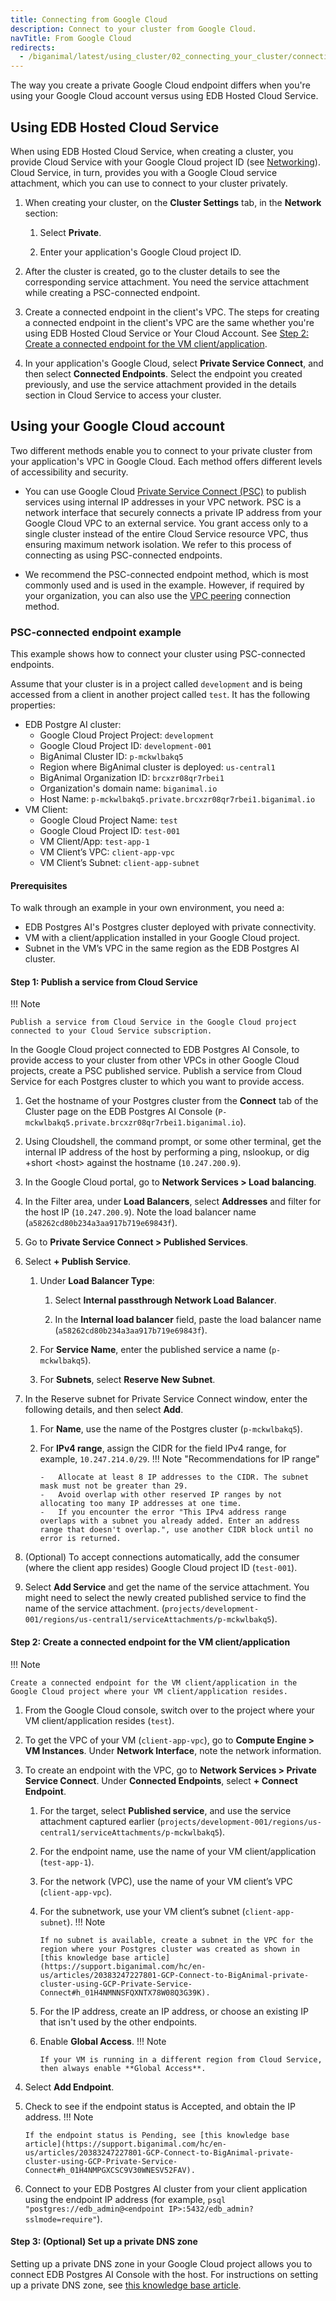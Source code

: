 ```yaml
---
title: Connecting from Google Cloud
description: Connect to your cluster from Google Cloud.
navTitle: From Google Cloud
redirects:
  - /biganimal/latest/using_cluster/02_connecting_your_cluster/connecting_from_gcp/ #generated for BigAnimal URL path removal branch
---
```


The way you create a private Google Cloud endpoint differs when you're using your Google Cloud account versus using EDB Hosted Cloud Service.

## Using EDB Hosted Cloud Service

When using EDB Hosted Cloud Service, when creating a cluster, you provide Cloud Service with your Google Cloud project ID (see [Networking](/edb-postgres-ai/cloud-service/getting_started/creating_cluster/creating_a_cluster/#cluster-settings-tab)). Cloud Service, in turn, provides you with a Google Cloud service attachment, which you can use to connect to your cluster privately.

1.  When creating your cluster, on the **Cluster Settings** tab, in the **Network** section:

    1.  Select **Private**.

    2.  Enter your application's Google Cloud project ID.

2.  After the cluster is created, go to the cluster details to see the corresponding service attachment. You need the service attachment while creating a PSC-connected endpoint.

3.  Create a connected endpoint in the client's VPC. The steps for creating a connected endpoint in the client's VPC are the same whether you're using EDB Hosted Cloud Service or Your Cloud Account. See [Step 2: Create a connected endpoint for the VM client/application](#step-2-create-a-connected-endpoint-for-the-vm-clientapplication).

4.  In your application's Google Cloud, select **Private Service Connect**, and then select **Connected Endpoints**. Select the endpoint you created previously, and use the service attachment provided in the details section in Cloud Service to access your cluster.

## Using your Google Cloud account

Two different methods enable you to connect to your private cluster from your application's VPC in Google Cloud. Each method offers different levels of accessibility and security. 

-   You can use Google Cloud [Private Service Connect (PSC)](https://cloud.google.com/vpc/docs/configure-private-service-connect-producer) to publish services using internal IP addresses in your VPC network. PSC is a network interface that securely connects a private IP address from your Google Cloud VPC to an external service. You grant access only to a single cluster instead of the entire Cloud Service resource VPC, thus ensuring maximum network isolation. We refer to this process of connecting as using PSC-connected endpoints. 

-   We recommend the PSC-connected endpoint method, which is most commonly used and is used in the example. However, if required by your organization, you can also use the [VPC peering](vpc_peering) connection method.

### PSC-connected endpoint example

This example shows how to connect your cluster using PSC-connected endpoints. 

Assume that your cluster is in a project called `development` and is being accessed from a client in another project called `test`. It has the following properties:

-   EDB Postgre AI cluster:
    -   Google Cloud Project Project: `development`
    -   Google Cloud Project ID: `development-001`
    -   BigAnimal Cluster ID: `p-mckwlbakq5`
    -   Region where BigAnimal cluster is deployed: `us-central1`
    -   BigAnimal Organization ID: `brcxzr08qr7rbei1`
    -   Organization's domain name: `biganimal.io`
    -   Host Name: `p-mckwlbakq5.private.brcxzr08qr7rbei1.biganimal.io`
-   VM Client:
    -   Google Cloud Project Name: `test`
    -   Google Cloud Project ID: `test-001`
    -   VM Client/App: `test-app-1`
    -   VM Client’s VPC: `client-app-vpc`
    -   VM Client’s Subnet: `client-app-subnet`

#### Prerequisites

To walk through an example in your own environment, you need a:

-   EDB Postgres AI's Postgres cluster deployed with private connectivity.
-   VM with a client/application installed in your Google Cloud project.
-   Subnet in the VM’s VPC in the same region as the EDB Postgres AI cluster.

#### Step 1: Publish a service from Cloud Service

!!! Note

    Publish a service from Cloud Service in the Google Cloud project connected to your Cloud Service subscription.

In the Google Cloud project connected to EDB Postgres AI Console, to provide access to your cluster from other VPCs in other Google Cloud projects, create a PSC published service. Publish a service from Cloud Service for each Postgres cluster to which you want to provide access.

1.  Get the hostname of your Postgres cluster from the **Connect** tab of the Cluster page on the EDB Postgres AI Console (`P-mckwlbakq5.private.brcxzr08qr7rbei1.biganimal.io`).

2.  Using Cloudshell, the command prompt, or some other terminal, get the internal IP address of the host by performing a ping, nslookup, or dig +short &lt;host> against the hostname (`10.247.200.9`).

3.  In the Google Cloud portal, go to **Network Services > Load balancing**.

4.  In the Filter area, under **Load Balancers**, select **Addresses** and filter for the host IP (`10.247.200.9`). Note the load balancer name (`a58262cd80b234a3aa917b719e69843f`).

5.  Go to **Private Service Connect > Published Services**.

6.  Select **+ Publish Service**. 

    1.  Under **Load Balancer Type**:

        1.  Select **Internal passthrough Network Load Balancer**.

        2.  In the **Internal load balancer** field, paste the load balancer name (`a58262cd80b234a3aa917b719e69843f`).
    2.  For **Service Name**, enter the published service a name (`p-mckwlbakq5`).
    3.  For **Subnets**, select **Reserve New Subnet**.

7.  In the Reserve subnet for Private Service Connect window, enter the following details, and then select **Add**.

    1.  For **Name**, use the name of the Postgres cluster (`p-mckwlbakq5`).

    2.  For **IPv4 range**, assign the CIDR for the field IPv4 range, for example, `10.247.214.0/29`.
        !!! Note "Recommendations for IP range"

            -   Allocate at least 8 IP addresses to the CIDR. The subnet mask must not be greater than 29.
            -   Avoid overlap with other reserved IP ranges by not allocating too many IP addresses at one time.
            -   If you encounter the error "This IPv4 address range overlaps with a subnet you already added. Enter an address range that doesn't overlap.", use another CIDR block until no error is returned.

8.  (Optional) To accept connections automatically, add the consumer (where the client app resides) Google Cloud project ID (`test-001`).

9.  Select **Add Service** and get the name of the service attachment. You might need to select the newly created published service to find the name of the service attachment. (`projects/development-001/regions/us-central1/serviceAttachments/p-mckwlbakq5`).

#### Step 2: Create a connected endpoint for the VM client/application

!!! Note

    Create a connected endpoint for the VM client/application in the Google Cloud project where your VM client/application resides.

1.  From the Google Cloud console, switch over to the project where your VM client/application resides (`test`).

2.  To get the VPC of your VM (`client-app-vpc`), go to **Compute Engine > VM Instances**. Under **Network Interface**, note the network information.

3.  To create an endpoint with the VPC, go to **Network Services > Private Service Connect**. Under **Connected Endpoints**, select **+ Connect Endpoint**. 

    1.  For the target, select **Published service**, and use the service attachment captured earlier (`projects/development-001/regions/us-central1/serviceAttachments/p-mckwlbakq5`).

    2.  For the endpoint name, use the name of your VM client/application (`test-app-1`).

    3.  For the network (VPC), use the name of your VM client’s VPC (`client-app-vpc`).

    4.  For the subnetwork, use your VM client’s subnet (`client-app-subnet`).
        !!! Note

            If no subnet is available, create a subnet in the VPC for the region where your Postgres cluster was created as shown in [this knowledge base article](https://support.biganimal.com/hc/en-us/articles/20383247227801-GCP-Connect-to-BigAnimal-private-cluster-using-GCP-Private-Service-Connect#h_01H4NMNNSFQXNTX78W08Q3G39K).

    5.  For the IP address, create an IP address, or choose an existing IP that isn't used by the other endpoints.

    6.  Enable **Global Access**.
        !!! Note

            If your VM is running in a different region from Cloud Service, then always enable **Global Access**.

4.  Select **Add Endpoint**.

5.  Check to see if the endpoint status is Accepted, and obtain the IP address. 
    !!! Note

        If the endpoint status is Pending, see [this knowledge base article](https://support.biganimal.com/hc/en-us/articles/20383247227801-GCP-Connect-to-BigAnimal-private-cluster-using-GCP-Private-Service-Connect#h_01H4NMPGXCSC9V30WNESV52FAV). 

6.  Connect to your EDB Postgres AI cluster from your client application using the endpoint IP address (for example, `psql "postgres://edb_admin@<endpoint IP>:5432/edb_admin?sslmode=require"`).

#### Step 3: (Optional) Set up a private DNS zone

Setting up a private DNS zone in your Google Cloud project allows you to connect EDB Postgres AI Console with the host. For instructions on setting up a private DNS zone, see [this knowledge base article](https://support.biganimal.com/hc/en-us/articles/20383247227801-GCP-Connect-to-BigAnimal-private-cluster-using-GCP-Private-Service-Connect#h_01H4QMHF1DJGKW5ED2BQ6YCT29).
